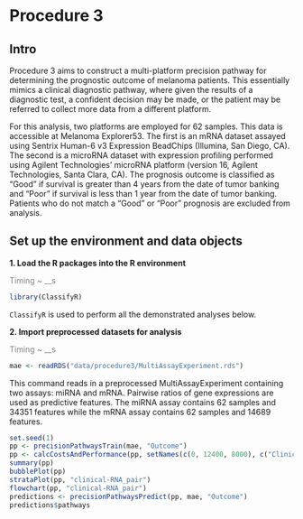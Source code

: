 # Procedure 3

## Intro
Procedure 3 aims to construct a multi-platform precision pathway for determining the prognostic outcome of melanoma patients. This essentially mimics a clinical diagnostic pathway, where given the results of a diagnostic test, a confident decision may be made, or the patient may be referred to collect more data from a different platform. 

For this analysis, two platforms are employed for 62 samples. This data is accessible at Melanoma Explorer53. The first is an mRNA dataset assayed using Sentrix Human-6 v3 Expression BeadChips (Illumina, San Diego, CA). The second is a microRNA dataset with expression profiling performed using Agilent Technologies' microRNA platform (version 16, Agilent Technologies, Santa Clara, CA). The prognosis outcome is classified as "Good" if survival is greater than 4 years from the date of tumor banking and “Poor” if survival is less than 1 year from the date of tumor banking. Patients who do not match a “Good” or “Poor” prognosis are excluded from analysis. 


## Set up the environment and data objects

**1. Load the R packages into the R environment**

[Timing \~ __s]{style="color: grey;"}

```r
library(ClassifyR)
```

`ClassifyR` is used to perform all the demonstrated analyses below.

**2. Import preprocessed datasets for analysis**

[Timing \~ __s]{style="color: grey;"}

```r
mae <- readRDS("data/procedure3/MultiAssayExperiment.rds")
```
This command reads in a preprocessed MultiAssayExperiment containing two assays: miRNA and mRNA. Pairwise ratios of gene expressions are used as predictive features. The miRNA assay contains 62 samples and 34351 features while the mRNA assay contains 62 samples and 14689 features. 



```r
set.seed(1)
pp <- precisionPathwaysTrain(mae, "Outcome")
pp <- calcCostsAndPerformance(pp, setNames(c(0, 12400, 8000), c("Clinical", "RNA_pair", "miRNA_pair")))
summary(pp)
bubblePlot(pp)
strataPlot(pp, "clinical-RNA_pair")
flowchart(pp, "clinical-RNA_pair")
predictions <- precisionPathwaysPredict(pp, mae, "Outcome")
predictions$pathways
```
